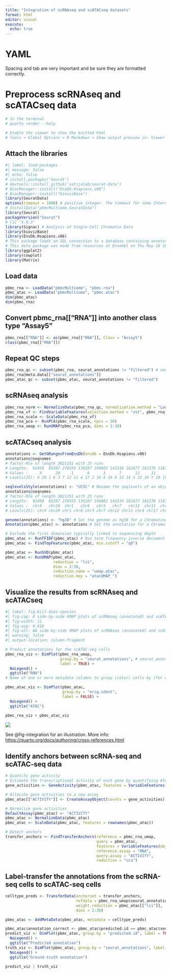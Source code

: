 ```yaml
---
title: "Integration of scRNAseq and scATACseq datasets"
format: html
editor: visual
execute: 
  echo: true
---
```


# YAML

Spacing and tab are very important and be sure they are formatted correctly.

# Preprocess scRNAseq and scATACseq data

```r
# In the terminal
# quarto render --help

# Enable the viewer to show the knitted html
# Tools > Global Options > R Markdown > Show output preview in: Viewer Pane
```

## Attach the libraries {style="blue"}

```r
#| label: load-packages
#| message: false
#| echo: false
# install.packages('Seurat')
# devtools::install_github('satijalab/seurat-data')
# BiocManager::install("EnsDb.Hsapiens.v86")
# BiocManager::install("biovizBase")
library(SeuratData)
options(timeout = 1000) # positive integer. The timeout for some Internet operations, in seconds. Default 60 (seconds) but can be set from environment variable R_DEFAULT_INTERNET_TIMEOUT.
# InstallData("pbmcMultiome.SeuratData")
library(Seurat)
packageVersion("Seurat")
# [1] '5.0.3'
library(Signac) # Analysis of Single-Cell Chromatin Data
library(biovizBase)
library(EnsDb.Hsapiens.v86)
# This package loads an SQL connection to a database containing annotations from Ensembl
# This data package was made from resources at Ensembl on Thu May 18 16:32:27 2017 and based on the 86
library(ggplot2)
library(cowplot)
library(Matrix)
```

## Load data

```r
pbmc_rna <- LoadData("pbmcMultiome", "pbmc.rna")
pbmc_atac <- LoadData("pbmcMultiome", "pbmc.atac")
dim(pbmc_atac)
dim(pbmc_rna)
```

## Convert pbmc_rna\[\["RNA"\]\] into another class type "Assay5"

```r
pbmc_rna[["RNA"]] <- as(pbmc_rna[["RNA"]], Class = "Assay5")
class(pbmc_rna[["RNA"]])
```

## Repeat QC steps

```r
pbmc_rna_qc <- subset(pbmc_rna, seurat_annotations != "filtered") # seurat_annotations is a column in the meta.data of pbmc_rna dataset
pbmc_rna@meta.data[["seurat_annotations"]]
pbmc_atac_qc <- subset(pbmc_atac, seurat_annotations != "filtered")
```

## scRNAseq analysis

```r
pbmc_rna_norm <- NormalizeData(pbmc_rna_qc, normalization.method = "LogNormalize")
pbmc_rna_vf <- FindVariableFeatures(selection.method = "vst", pbmc_rna_norm)
pbmc_rna_scale <- ScaleData(pbmc_rna_vf)
pbmc_rna_pca <- RunPCA(pbmc_rna_scale, npcs = 50)
pbmc_rna_umap <- RunUMAP(pbmc_rna_pca, dims = 1:30)
```

## scATACseq analysis
```r
annotations <- GetGRangesFromEnsDb(ensdb = EnsDb.Hsapiens.v86)
annotations@seqnames
# factor-Rle of length 3021151 with 25 runs
# Lengths:  92459  65287 276555 135207 190802 141516 182677 182178 116305 ... 133785  64670 107112   6155  51812 113543  33885     26
# Values :     X      20     1      6      3      7      12     11     4  ...     5      22     10     Y      18     15     21     MT
# Levels(25): X 20 1 6 3 7 12 11 4 17 2 16 8 19 9 13 14 5 22 10 Y 18 15 21 MT

seqlevelsStyle(annotations) <- "UCSC" # Rename the seqlevels of an object according to a given style
annotations@seqnames
# factor-Rle of length 3021151 with 25 runs
# Lengths:  92459  65287 276555 135207 190802 141516 182677 182178 116305 ... 133785  64670 107112   6155  51812 113543  33885     26
# Values :  chrX   chr20  chr1   chr6   chr3   chr7   chr12  chr11  chr4  ...  chr5   chr22  chr10  chrY   chr18  chr15  chr21  chrM 
# Levels(25): chrX chr20 chr1 chr6 chr3 chr7 chr12 chr11 chr4 chr17 chr2 ... chr9 chr13 chr14 chr5 chr22 chr10 chrY chr18 chr15 chr21 chrM

genome(annotations) <- "hg38" # Set the genome as hg38 for a ChromatinAssay
Annotation(pbmc_atac) <- annotations # Set the annotation for a ChromatinAssay

# Exclude the first dimension typically linked to sequencing depth
pbmc_atac <- RunTFIDF(pbmc_atac) # Run term frequency inverse document frequency (TF-IDF) normalization on a matrix
pbmc_atac <- FindTopFeatures(pbmc_atac, min.cutoff = "q0") 

pbmc_atac <- RunSVD(pbmc_atac)
pbmc_atac <- RunUMAP(pbmc_atac, 
                     reduction = "lsi", 
                     dims = 2:30, 
                     reduction.name = "umap.atac", 
                     reduction.key = "atacUMAP_")

```

## Visualize the results from scRNAseq and scATACseq

```r
#| label: fig-bill-dims-species
#| fig-cap: A side-by-side UMAP plots of scRNAseq (annotated) and scATACseq cells.
#| fig-width: 11
#| fig-asp: 0.618
#| fig-alt: AA side-by-side UMAP plots of scRNAseq (annotated) and scATACseq cells.
#| warning: false
#| output-location: column-fragment

# Predict annotations for the scATAC-seq cells
pbmc_rna_viz <- DimPlot(pbmc_rna_umap, 
                        group.by = "seurat_annotations", # seurat_annotations is a column in the meta.data of pbmc_rna dataset
                        label = TRUE) + 
  NoLegend() + 
  ggtitle("RNA")
# Name of one or more metadata columns to group (color) cells by (for example, orig.ident); pass 'ident' to group by identity class

pbmc_atac_viz <- DimPlot(pbmc_atac, 
                         group.by = "orig.ident", 
                         label = FALSE) + 
  NoLegend() + 
  ggtitle("ATAC")

pbmc_rna_viz + pbmc_atac_viz
```

![](EDA_scRNAseq_scATACseq.jpg){#fig-integration}

See @fig-integration for an illustration. More info: <https://quarto.org/docs/authoring/cross-references.html>


## Identify anchors between scRNA-seq and scATAC-seq data

```r
# Quantify gene activity
# Estimate the transcriptional activity of each gene by quantifying ATAC-seq counts in the 2 kb-upstream region and gene body
gene_activities <- GeneActivity(pbmc_atac, features = VariableFeatures(pbmc_rna))

# Allocate gene activities to a new assay
pbmc_atac[["ACTIVITY"]] <- CreateAssayObject(counts = gene_activities)

# Normalize gene activities
DefaultAssay(pbmc_atac) <- "ACTIVITY"
pbmc_atac <- NormalizeData(pbmc_atac)
pbmc_atac <- ScaleData(pbmc_atac, features = rownames(pbmc_atac))

# Detect anchors
transfer_anchors <- FindTransferAnchors(reference = pbmc_rna_umap, 
                                        query = pbmc_atac, 
                                        features = VariableFeatures(object = pbmc_rna),
                                        reference.assay = "RNA", 
                                        query.assay = "ACTIVITY", 
                                        reduction = "cca")
```

## Label-transfer the annotations from the scRNA-seq cells to scATAC-seq cells

```r
celltype_preds <- TransferData(anchorset = transfer_anchors, 
                               refdata = pbmc_rna_umap$seurat_annotations,
                               weight.reduction = pbmc_atac[["lsi"]], 
                               dims = 2:30)

pbmc_atac <- AddMetaData(pbmc_atac, metadata = celltype_preds)

pbmc_atac$annotation_correct <- pbmc_atac$predicted.id == pbmc_atac$seurat_annotations
predict_viz <- DimPlot(pbmc_atac, group.by = "predicted.id", label = TRUE) + 
  NoLegend() + 
  ggtitle("Predicted annotation")
truth_viz <- DimPlot(pbmc_atac, group.by = "seurat_annotations", label = TRUE) + 
  NoLegend() + 
  ggtitle("Ground-truth annotation")

predict_viz | truth_viz
```
